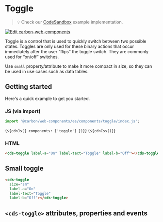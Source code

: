 
<Meta of={Toggle} />

# Toggle

> 💡 Check our
> [CodeSandbox](https://codesandbox.io/s/github/carbon-design-system/carbon-for-ibm-dotcom/tree/feat/main/packages/carbon-web-components/examples/codesandbox/basic/components/toggle)
> example implementation.

[![Edit carbon-web-components](https://codesandbox.io/static/img/play-codesandbox.svg)](https://codesandbox.io/s/github/carbon-design-system/carbon-for-ibm-dotcom/tree/feat/main/packages/carbon-web-components/examples/codesandbox/basic/components/toggle)

Toggle is a control that is used to quickly switch between two possible states.
Toggles are only used for these binary actions that occur immediately after the
user “flips” the toggle switch. They are commonly used for “on/off” switches.

Use `small` property/attribute to make it more compact in size, so they can be
used in use cases such as data tables.

## Getting started

Here's a quick example to get you started.

### JS (via import)

```javascript
import '@carbon/web-components/es/components/toggle/index.js';
```

<Markdown>{`${cdnJs({ components: ['toggle'] })}`}</Markdown>
<Markdown>{`${cdnCss()}`}</Markdown>

### HTML

```html
<cds-toggle label-a="On" label-text="Toggle" label-b="Off"></cds-toggle>
```

## Small toggle

```html
<cds-toggle
  size="sm"
  label-a="On"
  label-text="Toggle"
  label-b="Off"></cds-toggle>
```

## `<cds-toggle>` attributes, properties and events

<ArgTypes of="cds-toggle" />
